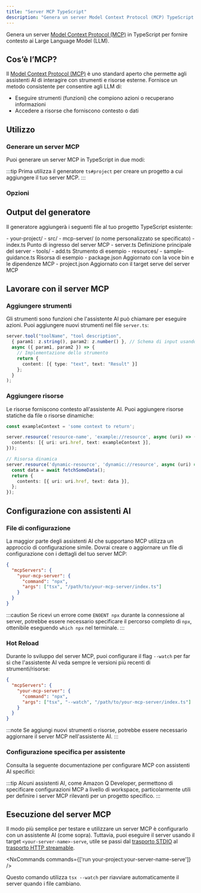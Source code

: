 ```yaml
---
title: "Server MCP TypeScript"
description: "Genera un server Model Context Protocol (MCP) TypeScript per fornire contesto ai modelli di linguaggio di grandi dimensioni"
---
```





Genera un server [Model Context Protocol (MCP)](https://modelcontextprotocol.io/) in TypeScript per fornire contesto ai Large Language Model (LLM).

## Cos’è l’MCP?

Il [Model Context Protocol (MCP)](https://modelcontextprotocol.io/) è uno standard aperto che permette agli assistenti AI di interagire con strumenti e risorse esterne. Fornisce un metodo consistente per consentire agli LLM di:

- Eseguire strumenti (funzioni) che compiono azioni o recuperano informazioni
- Accedere a risorse che forniscono contesto o dati

## Utilizzo

### Generare un server MCP

Puoi generare un server MCP in TypeScript in due modi:

<RunGenerator generator="ts#mcp-server" />

:::tip
Prima utilizza il generatore <Link path="/guides/typescript-project">`ts#project`</Link> per creare un progetto a cui aggiungere il tuo server MCP.
:::

### Opzioni

<GeneratorParameters generator="ts#mcp-server" />

## Output del generatore

Il generatore aggiungerà i seguenti file al tuo progetto TypeScript esistente:

<FileTree>
  - your-project/
    - src/
      - mcp-server/ (o nome personalizzato se specificato)
        - index.ts Punto di ingresso del server MCP
        - server.ts Definizione principale del server
        - tools/
          - add.ts Strumento di esempio
        - resources/
          - sample-guidance.ts Risorsa di esempio
    - package.json Aggiornato con la voce bin e le dipendenze MCP
    - project.json Aggiornato con il target serve del server MCP
</FileTree>

## Lavorare con il server MCP

### Aggiungere strumenti

Gli strumenti sono funzioni che l'assistente AI può chiamare per eseguire azioni. Puoi aggiungere nuovi strumenti nel file `server.ts`:

```typescript
server.tool("toolName", "tool description",
  { param1: z.string(), param2: z.number() }, // Schema di input usando Zod
  async ({ param1, param2 }) => {
    // Implementazione dello strumento
    return {
      content: [{ type: "text", text: "Result" }]
    };
  }
);
```

### Aggiungere risorse

Le risorse forniscono contesto all'assistente AI. Puoi aggiungere risorse statiche da file o risorse dinamiche:

```typescript
const exampleContext = 'some context to return';

server.resource('resource-name', 'example://resource', async (uri) => ({
  contents: [{ uri: uri.href, text: exampleContext }],
}));

// Risorsa dinamica
server.resource('dynamic-resource', 'dynamic://resource', async (uri) => {
  const data = await fetchSomeData();
  return {
    contents: [{ uri: uri.href, text: data }],
  };
});
```

## Configurazione con assistenti AI

### File di configurazione

La maggior parte degli assistenti AI che supportano MCP utilizza un approccio di configurazione simile. Dovrai creare o aggiornare un file di configurazione con i dettagli del tuo server MCP:

```json
{
  "mcpServers": {
    "your-mcp-server": {
      "command": "npx",
      "args": ["tsx", "/path/to/your-mcp-server/index.ts"]
    }
  }
}
```

:::caution
Se ricevi un errore come `ENOENT npx` durante la connessione al server, potrebbe essere necessario specificare il percorso completo di `npx`, ottenibile eseguendo `which npx` nel terminale.
:::

### Hot Reload

Durante lo sviluppo del server MCP, puoi configurare il flag `--watch` per far sì che l'assistente AI veda sempre le versioni più recenti di strumenti/risorse:

```json {5}
{
  "mcpServers": {
    "your-mcp-server": {
      "command": "npx",
      "args": ["tsx", "--watch", "/path/to/your-mcp-server/index.ts"]
    }
  }
}
```

:::note
Se aggiungi nuovi strumenti o risorse, potrebbe essere necessario aggiornare il server MCP nell'assistente AI.
:::

### Configurazione specifica per assistente

Consulta la seguente documentazione per configurare MCP con assistenti AI specifici:

<Snippet name="mcp/assistant-docs" />

:::tip
Alcuni assistenti AI, come Amazon Q Developer, permettono di specificare configurazioni MCP a livello di workspace, particolarmente utili per definire i server MCP rilevanti per un progetto specifico.
:::

## Esecuzione del server MCP

Il modo più semplice per testare e utilizzare un server MCP è configurarlo con un assistente AI (come sopra). Tuttavia, puoi eseguire il server usando il target `<your-server-name>-serve`, utile se passi dal [trasporto STDIO](https://modelcontextprotocol.io/docs/concepts/transports#standard-input%2Foutput-stdio) al [trasporto HTTP streamable](https://modelcontextprotocol.io/docs/concepts/transports#streamable-http).

<NxCommands commands={['run your-project:your-server-name-serve']} />

Questo comando utilizza `tsx --watch` per riavviare automaticamente il server quando i file cambiano.